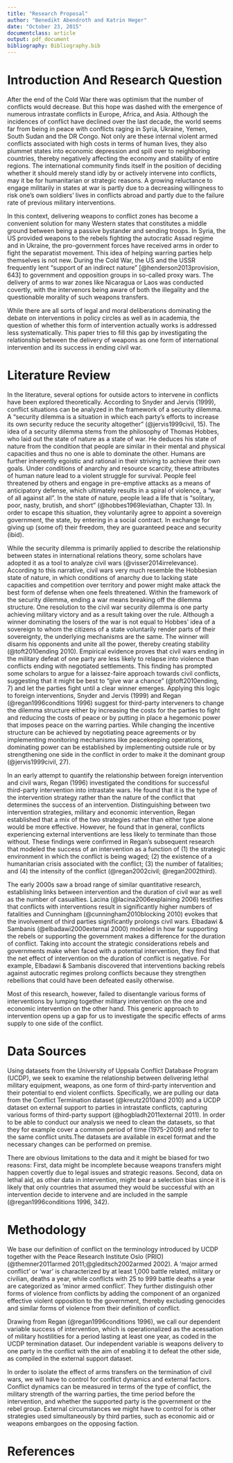 ```yaml
---
title: "Research Proposal"
author: "Benedikt Abendroth and Katrin Heger"
date: "October 23, 2015"
documentclass: article
output: pdf_document
bibliography: Bibliography.bib
---
```


# Introduction And Research Question
After the end of the Cold War there was optimism that the number of conflicts would decrease. But this hope was dashed with the emergence of numerous intrastate conflicts in Europe, Africa, and Asia. Although the incidences of conflict have declined over the last decade, the world seems far from being in peace with conflicts raging in Syria, Ukraine, Yemen, South Sudan and the DR Congo. Not only are these internal violent armed conflicts associated with high costs in terms of human lives, they also plummet states into economic depression and spill over to neighboring countries, thereby negatively affecting the economy and stability of entire regions. The international community finds itself in the position of deciding whether it should merely stand idly by or actively intervene into conflicts, may it be for humanitarian or strategic reasons. A growing reluctance to engage militarily in states at war is partly due to a decreasing willingness to risk one's own soldiers' lives in conflicts abroad and partly due to the failure rate of previous military interventions.

In this context, delivering weapons to conflict zones has become a convenient solution for many Western states that constitutes a middle ground between being a passive bystander and sending troops. In Syria, the US provided weapons to the rebels fighting the autocratic Assad regime and in Ukraine, the pro-government forces have received arms in order to fight the separatist movement. This idea of helping warring parties help themselves is not new. During the Cold War, the US and the USSR frequently lent "support of an indirect nature" [@henderson2013provision, 643] to government and opposition groups in so-called proxy wars. The delivery of arms to war zones like Nicaragua or Laos was conducted covertly, with the intervenors being aware of both the illegality and the questionable morality of such weapons transfers.

While there are all sorts of legal and moral deliberations dominating the debate on interventions in policy circles as well as in academia, the question of whether this form of intervention actually works is addressed less systematically. This paper tries to fill this gap by investigating the relationship between the delivery of weapons as one form of international intervention and its success in ending civil war. 

# Literature Review
In the literature, several options for outside actors to intervene in conflicts have been explored theoretically. According to Snyder and Jervis (1999), conflict situations can be analyzed in the framework of a security dilemma. A "security dilemma is a situation in which each party's efforts to increase its own security reduce the security altogether" (@jervis1999civil, 15). The idea of a security dilemma stems from the philosophy of Thomas Hobbes, who laid out the state of nature as a state of war.  He deduces his state of nature from the condition that people are similar in their mental and physical capacities and thus no one is able to dominate the other. Humans are further inherently egoistic and rational in their striving to achieve their own goals. Under conditions of anarchy and resource scarcity, these attributes of human nature lead to a violent struggle for survival. People feel threatened by others and engage in pre-emptive attacks as a means of anticipatory defense, which ultimately results in a spiral of violence, a "war of all against all". In the state of nature, people lead a life that is "solitary, poor, nasty, brutish, and short" (@hobbes1969leviathan, Chapter 13). In order to escape this situation, they voluntarily agree to appoint a sovereign government, the state, by entering in a social contract. In exchange for giving up (some of) their freedom, they are guaranteed peace and security (ibid). 

While the security dilemma is primarily applied to describe the relationship between states in international relations theory, some scholars have adopted it as a tool to analyze civil wars (@visser2014irrelevance). According to this narrative, civil wars very much resemble the Hobbesian state of nature, in which conditions of anarchy due to lacking state capacities and competition over territory and power might make attack the best form of defense when one feels threatened. Within the framework of the security dilemma, ending a war means breaking off the dilemma structure. One resolution to the civil war security dilemma is one party achieving military victory and as a result taking over the rule. Although a winner dominating the losers of the war is not equal to Hobbes’ idea of a sovereign to whom the citizens of a state voluntarily render parts of their sovereignty, the underlying mechanisms are the same. The winner will disarm his opponents and unite all the power, thereby creating stability (@toft2010ending 2010). Empirical evidence proves that civil wars ending in the military defeat of one party are less likely to relapse into violence than conflicts ending with negotiated settlements. This finding has prompted some scholars to argue for a laissez-faire approach towards civil conflicts, suggesting that it might be best to "give war a chance" (@toft2010ending, 7) and let the parties fight until a clear winner emerges. Applying this logic to foreign interventions, Snyder and Jervis (1999) and Regan (@regan1996conditions 1996) suggest for third-party interveners to change the dilemma structure either by increasing the costs for the parties to fight and reducing the costs of peace or by putting in place a hegemonic power that imposes peace on the warring parties. While changing the incentive structure can be achieved by negotiating peace agreements or by implementing monitoring mechanisms like peacekeeping operations, dominating power can be established by implementing outside rule or by strengthening one side in the conflict in order to make it the dominant group (@jervis1999civil, 27). 

In an early attempt to quantify the relationship between foreign intervention and civil wars, Regan (1996) investigated the conditions for successful third-party intervention into intrastate wars. He found that it is the type of the intervention strategy rather than the nature of the conflict that determines the success of an intervention. Distinguishing between two intervention strategies, military and economic intervention, Regan established that a mix of the two strategies rather than either type alone would be more effective. However, he found that in general, conflicts experiencing external interventions are less likely to terminate than those without. These findings were confirmed in Regan's subsequent research that modeled the success of an intervention as a function of (1) the strategic environment in which the  conflict  is  being  waged;  (2)  the  existence  of  a  humanitarian  crisis  associated  with  the conflict; (3) the number of fatalities; and (4) the intensity of the conflict (@regan2002civil; @regan2002third). 

The early 2000s saw a broad range of similar quantitative research, establishing links between intervention and the duration of civil war as well as the number of casualties. Lacina (@lacina2006explaining 2006) testifies that conflicts with interventions result in significantly higher numbers of fatalities and Cunningham (@cunningham2010blocking 2010) evokes that the involvement of third parties significantly prolongs civil wars. Elbadawi & Sambanis (@elbadawi2000external 2000) modeled in how far supporting the rebels or supporting the government makes a difference for the duration of conflict. Taking into account the strategic considerations rebels and governments make when faced with a potential intervention, they find that the net effect of intervention on the duration of conflict is negative. For example, Elbadawi & Sambanis discovered that interventions backing rebels against autocratic regimes prolong conflicts because they strengthen rebellions that could have been defeated easily otherwise. 

Most of this research, however, failed to disentangle various forms of interventions by lumping together military intervention on the one and economic intervention on the other hand. This generic approach to intervention opens up a gap for us to investigate the specific effects of arms supply to one side of the conflict. 

# Data Sources
Using datasets from the University of Uppsala Conflict Database Program (UCDP), we seek to examine the relationship between delivering lethal military equipment, weapons, as one form of third-party intervention and their potential to end violent conflicts. Specifically, we are pulling our data from the Conflict Termination dataset (@kreutz2010and 2010) and a UCDP dataset on external support to parties in intrastate conflicts, capturing various forms of third-party support (@hogbladh2011external 2011). In order to be able to conduct our analysis we need to clean the datasets, so that they for example cover a common period of time (1975-2009) and refer to the same conflict units.The datasets are available in excel format and the necessary changes can be performed on premise.

There are obvious limitations to the data and it might be biased for two reasons: First, data might be incomplete because weapons transfers might happen covertly due to legal issues and strategic reasons. Second, data on lethal aid, as other data in intervention, might bear a selection bias since it is likely that only countries that assumed they would be successful with an intervention decide to intervene and are included in the sample (@regan1996conditions 1996, 342). 

# Methodology
We base our definition of conflict on the terminology introduced by UCDP together with the Peace Research Institute Oslo (PRIO) (@themner2011armed 2011;@gleditsch2002armed 2002). A 'major armed conflict' or 'war' is characterized by at least 1,000 battle related, military or civilian, deaths a year, while conflicts with 25 to 999 battle deaths a year are categorized as 'minor armed conflict'. They further distinguish other forms of violence from conflicts by adding the component of an organized effective violent opposition to the government, thereby excluding genocides and similar forms of violence from their definition of conflict. 

Drawing from Regan (@regan1996conditions 1996), we call our dependent variable success of intervention, which is operationalized as the acessation of military hostilities for a period lasting at least one year, as coded in the UCDP termination dataset. Our independent variable is weapons delivery to one party in the conflict with the aim of enabling it to defeat the other side, as compiled in the external support dataset.

In order to isolate the effect of arms transfers on the termination of civil wars, we will have to control for conflict dynamics and external factors. Conflict dynamics can be measured in terms of the type of conflict, the military strength of the warring parties, the time period before the intervention, and whether the supported party is the government or the rebel group. External circumstances we might have to control for is other strategies used simultaneously by third parties, such as economic aid or weapons embargoes on the opposing faction.

# References
